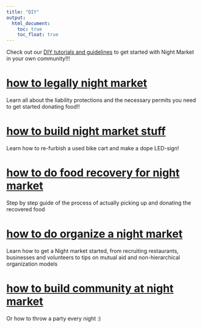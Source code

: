 ```yaml
---
title: "DIY"
output:
  html_document:
    toc: true
    toc_float: true
---
```


Check out our [DIY tutorials and guidelines](https://davisnightmarket.github.io/diy) to get started with Night Market in your own community!!! 

# [how to legally night market](https://davisnightmarket.github.io/diy/legal) 

Learn all about the liability protections and the necessary permits you need to get started donating food!! 

# [how to build night market stuff ](https://davisnightmarket.github.io/diy/build) 

Learn how to re-furbish a used bike cart and make a dope LED-sign! 


# [how to do food recovery for night market](https://davisnightmarket.github.io/diy/food recovery) 

Step by step guide of the process of actually picking up and donating the recovered food

# [how to do organize a night market](https://davisnightmarket.github.io/diy/organize) 

Learn how to get a Night market started, from recruiting restaurants, businesses and volunteers to tips on mutual aid and non-hierarchical organization models 

# [how to build community at night market](https://davisnightmarket.github.io/diy/community) 

Or how to throw a party every night :) 


